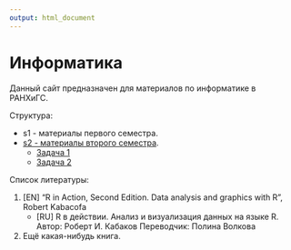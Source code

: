 ```yaml
---
output: html_document
---
```

# Информатика

Данный сайт предназначен для материалов по информатике в РАНХиГС.

Структура:

- s1 - материалы первого семестра.
- [s2 - материалы второго семестра](s2/).
    - [Задача 1](s2/z1.html)
    - [Задача 2](s2/z2.html)

Список литературы:

1. [EN] "R in Action, Second Edition. Data analysis and graphics with R", Robert Kabacofа
    + [RU] R в действии. Анализ и визуализация данных на языке R. Автор: Роберт И. Кабаков Переводчик: Полина Волкова
2. Ещё какая-нибудь книга.
